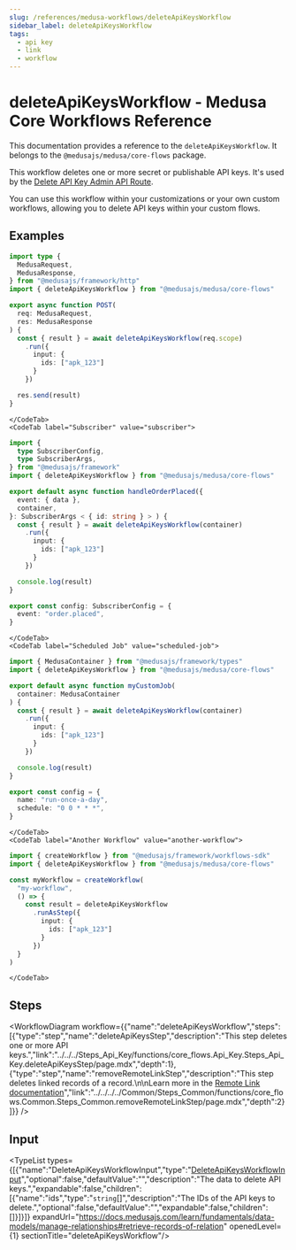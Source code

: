 ```yaml
---
slug: /references/medusa-workflows/deleteApiKeysWorkflow
sidebar_label: deleteApiKeysWorkflow
tags:
  - api key
  - link
  - workflow
---
```



# deleteApiKeysWorkflow - Medusa Core Workflows Reference

This documentation provides a reference to the `deleteApiKeysWorkflow`. It belongs to the `@medusajs/medusa/core-flows` package.

This workflow deletes one or more secret or publishable API keys. It's used by the
[Delete API Key Admin API Route](https://docs.medusajs.com/api/admin#api-keys\_deleteapikeysid).

You can use this workflow within your customizations or your own custom workflows, allowing you to
delete API keys within your custom flows.

<SourceCodeLink link="https://github.com/medusajs/medusa/blob/dd0417af6d4a0ef5d398bdd8c2bb8259078785c6/packages/core/core-flows/src/api-key/workflows/delete-api-keys.ts#L36" />

## Examples

<CodeTabs group="workflow-exection">
    <CodeTab label="API Route" value="api-route">
    
```ts title="src/api/workflow/route.ts"
import type {
  MedusaRequest,
  MedusaResponse,
} from "@medusajs/framework/http"
import { deleteApiKeysWorkflow } from "@medusajs/medusa/core-flows"

export async function POST(
  req: MedusaRequest,
  res: MedusaResponse
) {
  const { result } = await deleteApiKeysWorkflow(req.scope)
    .run({
      input: {
        ids: ["apk_123"]
      }
    })

  res.send(result)
}
```

    </CodeTab>
    <CodeTab label="Subscriber" value="subscriber">
    
```ts title="src/subscribers/order-placed.ts"
import {
  type SubscriberConfig,
  type SubscriberArgs,
} from "@medusajs/framework"
import { deleteApiKeysWorkflow } from "@medusajs/medusa/core-flows"

export default async function handleOrderPlaced({
  event: { data },
  container,
}: SubscriberArgs < { id: string } > ) {
  const { result } = await deleteApiKeysWorkflow(container)
    .run({
      input: {
        ids: ["apk_123"]
      }
    })

  console.log(result)
}

export const config: SubscriberConfig = {
  event: "order.placed",
}
```

    </CodeTab>
    <CodeTab label="Scheduled Job" value="scheduled-job">
    
```ts title="src/jobs/message-daily.ts"
import { MedusaContainer } from "@medusajs/framework/types"
import { deleteApiKeysWorkflow } from "@medusajs/medusa/core-flows"

export default async function myCustomJob(
  container: MedusaContainer
) {
  const { result } = await deleteApiKeysWorkflow(container)
    .run({
      input: {
        ids: ["apk_123"]
      }
    })

  console.log(result)
}

export const config = {
  name: "run-once-a-day",
  schedule: "0 0 * * *",
}
```

    </CodeTab>
    <CodeTab label="Another Workflow" value="another-workflow">
    
```ts title="src/workflows/my-workflow.ts"
import { createWorkflow } from "@medusajs/framework/workflows-sdk"
import { deleteApiKeysWorkflow } from "@medusajs/medusa/core-flows"

const myWorkflow = createWorkflow(
  "my-workflow",
  () => {
    const result = deleteApiKeysWorkflow
      .runAsStep({
        input: {
          ids: ["apk_123"]
        }
      })
  }
)
```

    </CodeTab>
  </CodeTabs>

## Steps

<WorkflowDiagram workflow={{"name":"deleteApiKeysWorkflow","steps":[{"type":"step","name":"deleteApiKeysStep","description":"This step deletes one or more API keys.","link":"../../../Steps_Api_Key/functions/core_flows.Api_Key.Steps_Api_Key.deleteApiKeysStep/page.mdx","depth":1},{"type":"step","name":"removeRemoteLinkStep","description":"This step deletes linked records of a record.\n\nLearn more in the [Remote Link documentation](https://docs.medusajs.com/learn/fundamentals/module-links/remote-link#cascade-delete-linked-records)","link":"../../../../Common/Steps_Common/functions/core_flows.Common.Steps_Common.removeRemoteLinkStep/page.mdx","depth":2}]}} />

## Input

<TypeList types={[{"name":"DeleteApiKeysWorkflowInput","type":"[DeleteApiKeysWorkflowInput](../../../../types/core_flows.DeleteApiKeysWorkflowInput/page.mdx)","optional":false,"defaultValue":"","description":"The data to delete API keys.","expandable":false,"children":[{"name":"ids","type":"`string`[]","description":"The IDs of the API keys to delete.","optional":false,"defaultValue":"","expandable":false,"children":[]}]}]} expandUrl="https://docs.medusajs.com/learn/fundamentals/data-models/manage-relationships#retrieve-records-of-relation" openedLevel={1} sectionTitle="deleteApiKeysWorkflow"/>
